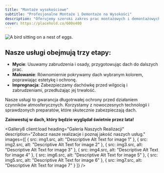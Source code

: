 ```yaml
---
title: "Montaże wysokościowe"
subtitle: "Profesjonalne Montaże i Demontaże na Wysokości"
description: "Oferujemy szeroki zakres prac montażowych i demontażowych na wysokości, dostosowanych do Twoich potrzeb."
cover: https://placehold.co/600x400
---
```


<Header36 
  heading={frontmatter.title}
  subheading={frontmatter.subtitle}
  description={frontmatter.description}>
<Image src={img6} alt="A bird sitting on a nest of eggs." />
  </Header36>
<div className="container px-[5%] py-16 md:py-24 lg:py-28 text-xl border-b-2 border-primary">
	<div className="flex flex-col md:flex-row gap-x-20">
	<h2 className="text-5xl mb-3 min-w-64 block">Nasze usługi obejmują trzy etapy:</h2>
		<div>
			<ul className="md:list-disc flex gap-y-5 flex-col">
			<li><strong>Mycie</strong>: Usuwamy zabrudzenia i osady, przygotowując dach do dalszych prac.</li>
			<li><strong>Malowanie</strong>: Równomiernie pokrywamy dach wybranym kolorem, poprawiając estetykę i ochronę.</li>
			<li><strong>Impregnacja</strong>: Zabezpieczamy dachówkę przed wilgocią i zabrudzeniami, przedłużając jej trwałość.</li>
			</ul>
			<p>Nasze usługi to gwarancja długotrwałej ochrony przed działaniem czynników atmosferycznych. Korzystamy z nowoczesnych technologii i sprawdzonych preparatów, które skutecznie zabezpieczają dach.</p>
			<p class="mt-5"><strong>Zainwestuj w dach, który będzie wyglądał świetnie przez lata!</strong></p>
		</div>
	</div>
</div>

<Gallery8 client:load
  heading="Galeria Naszych Realizacji"
  description="Zobacz nasze realizacje i poznaj jakość naszych usług."
  images={[
    {  src: img1.src, alt: "Descriptive Alt Text for image 1" },
    {  src: img2.src, alt: "Descriptive Alt Text for image 2" },
    {  src: img3.src, alt: "Descriptive Alt Text for image 3" },
    {  src: img4.src, alt: "Descriptive Alt Text for image 4" },
    {  src: img6.src, alt: "Descriptive Alt Text for image 5" },
    {  src: img5.src, alt: "Descriptive Alt Text for image 6" },
    {  src: img7.src, alt: "Descriptive Alt Text for image 7" }
  ]}
/>
